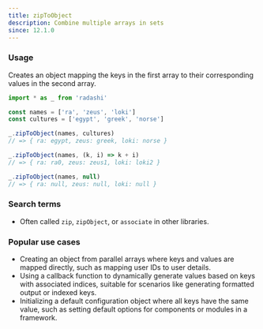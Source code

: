```yaml
---
title: zipToObject
description: Combine multiple arrays in sets
since: 12.1.0
---
```


### Usage

Creates an object mapping the keys in the first array to their corresponding values in the second array.

```ts
import * as _ from 'radashi'

const names = ['ra', 'zeus', 'loki']
const cultures = ['egypt', 'greek', 'norse']

_.zipToObject(names, cultures)
// => { ra: egypt, zeus: greek, loki: norse }

_.zipToObject(names, (k, i) => k + i)
// => { ra: ra0, zeus: zeus1, loki: loki2 }

_.zipToObject(names, null)
// => { ra: null, zeus: null, loki: null }
```

### Search terms

- Often called `zip`, `zipObject`, or `associate` in other libraries.

### Popular use cases

- Creating an object from parallel arrays where keys and values are mapped directly, such as mapping user IDs to user details.
- Using a callback function to dynamically generate values based on keys with associated indices, suitable for scenarios like generating formatted output or indexed keys.
- Initializing a default configuration object where all keys have the same value, such as setting default options for components or modules in a framework.
